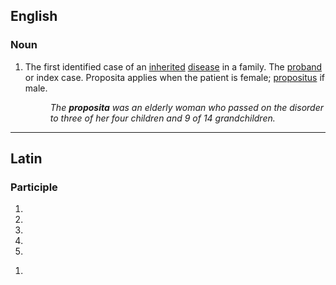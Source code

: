 ==English==

===Noun===
{{en-noun|proposita|e}}

# The first identified case of an [[inherited]] [[disease]] in a family. The [[proband]] or index case. Proposita applies when the patient is female; [[propositus]] if male.
#: ''The '''proposita''' was an elderly woman who passed on the disorder to three of her four children and 9 of 14 grandchildren.''

----

==Latin==

===Participle===
{{la-part-form|prōposita}}

# {{inflection of|propositus|prōpositus|nom|f|s|lang=la}}
# {{inflection of|propositus|prōpositus|nom|n|p|lang=la}}
# {{inflection of|propositus|prōpositus|acc|n|p|lang=la}}
# {{inflection of|propositus|prōpositus|voc|f|s|lang=la}}
# {{inflection of|propositus|prōpositus|voc|n|p|lang=la}}

{{la-part-form|prōpositā}}

# {{inflection of|propositus|prōpositus|abl|f|s|lang=la}}
{{count page|[[Wiktionary:Page count]]}}